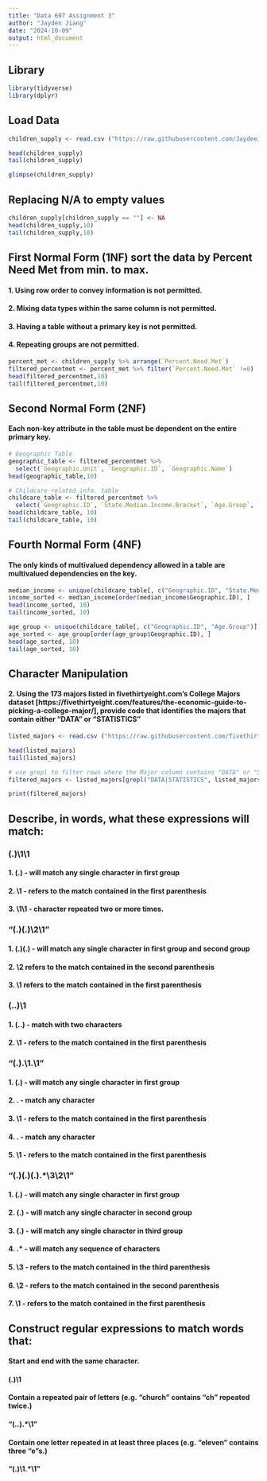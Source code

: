 ---
title: "Data 607 Assignment 3"
author: "Jayden Jiang"
date: "2024-10-09"
output: html_document
---

## Library 
```{r}
library(tidyverse)
library(dplyr)
```

## Load Data

```{r}
children_supply <- read.csv ("https://raw.githubusercontent.com/JaydeeJan/Children-Supply/refs/heads/main/Childcare_Need___Supply__All_.csv")

head(children_supply)
tail(children_supply)
```

```{r}
glimpse(children_supply)
```
## Replacing N/A to empty values 
```{r}
children_supply[children_supply == ""] <- NA
head(children_supply,10)
tail(children_supply,10)
```
## First Normal Form (1NF) sort the data by Percent Need Met from min. to max.
#### 1. Using row order to convey information is not permitted.
#### 2. Mixing data types within the same column is not permitted.
#### 3. Having a table without a primary key is not permitted.
#### 4. Repeating groups are not permitted.
```{r}
percent_met <- children_supply %>% arrange(`Percent.Need.Met`)
filtered_percentmet <- percent_met %>% filter(`Percent.Need.Met` !=0)
head(filtered_percentmet,10)
tail(filtered_percentmet,10)
```
## Second Normal Form (2NF)
#### Each non-key attribute in the table must be dependent on the entire primary key. 
```{r}
# Geographic Table
geographic_table <- filtered_percentmet %>%
  select(`Geographic.Unit`, `Geographic.ID`, `Geographic.Name`)
head(geographic_table,10)
```
```{r}
# Childcare-related info. table
childcare_table <- filtered_percentmet %>%
  select(`Geographic.ID`, `State.Median.Income.Bracket`, `Age.Group`, `Estimated.Children.Receiving.Childcare`, `Estimate.of.Unserved`, `Percent.Need.Met`)
head(childcare_table, 10)
tail(childcare_table, 10)
```

## Fourth Normal Form (4NF)
#### The only kinds of multivalued dependency allowed in a table are multivalued dependencies on the key. 
```{r}
median_income <- unique(childcare_table[, c("Geographic.ID", "State.Median.Income.Bracket")])
income_sorted <- median_income[order(median_income$Geographic.ID), ]
head(income_sorted, 10)
tail(income_sorted, 10)
```
```{r}
age_group <- unique(childcare_table[, c("Geographic.ID", "Age.Group")])
age_sorted <- age_group[order(age_group$Geographic.ID), ]
head(age_sorted, 10)
tail(age_sorted, 10)
```
## Character Manipulation

#### 2. Using the 173 majors listed in fivethirtyeight.com’s College Majors dataset [https://fivethirtyeight.com/features/the-economic-guide-to-picking-a-college-major/], provide code that identifies the majors that contain either "DATA" or "STATISTICS"

```{r}
listed_majors <- read.csv ("https://raw.githubusercontent.com/fivethirtyeight/data/refs/heads/master/college-majors/majors-list.csv")

head(listed_majors)
tail(listed_majors)

# use grepl to filter rows where the Major column contains "DATA" or "STATISTICS"
filtered_majors <- listed_majors[grepl("DATA|STATISTICS", listed_majors$Major, ignore.case = TRUE), ]

print(filtered_majors)

```

## Describe, in words, what these expressions will match:

### (.)\1\1
#### 1. (.) - will match any single character in first group
#### 2. \1 - refers to the match contained in the first parenthesis
#### 3. \1\1 - character repeated two or more times. 



### "(.)(.)\\2\\1"
#### 1. (.)(.) - will match any single character in first group and second group
#### 2. \\2 refers to the match contained in the second parenthesis
#### 3. \\1 refers to the match contained in the first parenthesis

### (..)\1
#### 1. (..) - match with two characters
#### 2. \1 - refers to the match contained in the first parenthesis

### "(.).\\1.\\1"
#### 1. (.) -  will match any single character in first group
#### 2. . - match any character
#### 3. \\1 - refers to the match contained in the first parenthesis
#### 4. . - match any character
#### 5. \\1 - refers to the match contained in the first parenthesis

### "(.)(.)(.).*\\3\\2\\1"
#### 1. (.) - will match any single character in first group
#### 2. (.) - will match any single character in second group
#### 3. (.) - will match any single character in third group
#### 4. .* - will match any sequence of characters
#### 5. \\3 - refers to the match contained in the third parenthesis
#### 6. \\2 - refers to the match contained in the second parenthesis
#### 7. \\1 - refers to the match contained in the first parenthesis



## Construct regular expressions to match words that:

#### Start and end with the same character.
#### (.)\1

#### Contain a repeated pair of letters (e.g. "church" contains "ch" repeated twice.)
#### "(..).*\\1"

#### Contain one letter repeated in at least three places (e.g. "eleven" contains three "e"s.)
#### "(.)\\1.*\\1"


